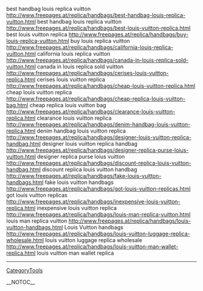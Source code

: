 best handbag louis replica vuitton http://www.freepages.at/replica/handbags/best-handbag-louis-replica-vuitton.html best handbag louis replica vuitton
http://www.freepages.at/replica/handbags/best-louis-vuitton-replica.html best louis vuitton replica
http://www.freepages.at/replica/handbags/buy-louis-replica-vuitton.html buy louis replica vuitton
http://www.freepages.at/replica/handbags/california-louis-replica-vuitton.html california louis replica vuitton
http://www.freepages.at/replica/handbags/canada-in-louis-replica-sold-vuitton.html canada in louis replica sold vuitton
http://www.freepages.at/replica/handbags/cerises-louis-vuitton-replica.html cerises louis vuitton replica
http://www.freepages.at/replica/handbags/cheap-louis-vuitton-replica.html cheap louis vuitton replica
http://www.freepages.at/replica/handbags/cheap-replica-louis-vuitton-bag.html cheap replica louis vuitton bag
http://www.freepages.at/replica/handbags/clearance-louis-vuitton-replica.html clearance louis vuitton replica
http://www.freepages.at/replica/handbags/denim-handbag-louis-vuitton-replica.html denim handbag louis vuitton replica
http://www.freepages.at/replica/handbags/designer-louis-vuitton-replica-handbag.html designer louis vuitton replica handbag
http://www.freepages.at/replica/handbags/designer-replica-purse-loius-vuitton.html designer replica purse loius vuitton
http://www.freepages.at/replica/handbags/discount-replica-louis-vuitton-handbag.html discount replica louis vuitton handbag
http://www.freepages.at/replica/handbags/fake-louis-vuitton-handbags.html fake louis vuitton handbags
http://www.freepages.at/replica/handbags/got-louis-vuitton-replicas.html got louis vuitton replicas
http://www.freepages.at/replica/handbags/inexpensive-louis-vuitton-replica.html inexpensive louis vuitton replica
http://www.freepages.at/replica/handbags/louis-man-replica-vuitton.html louis man replica vuitton
http://www.freepages.at/replica/handbags/louis-vuitton-handbags.html Louis Vuitton handbags
http://www.freepages.at/replica/handbags/louis-vuitton-luggage-replica-wholesale.html louis vuitton luggage replica wholesale
http://www.freepages.at/replica/handbags/louis-vuitton-man-wallet-replica.html louis vuitton man wallet replica
----
[[CategoryTools]]

__NOTOC__